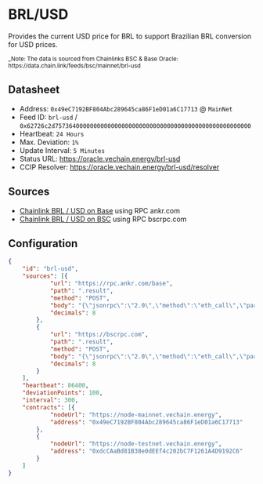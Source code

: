 # BRL/USD

Provides the current USD price for BRL to support Brazilian BRL conversion for USD prices.

<small>
_Note: The data is sourced from Chainlinks BSC & Base Oracle: https://data.chain.link/feeds/bsc/mainnet/brl-usd
</small>

## Datasheet

* Address: `0x49eC7192BF804Abc289645ca86F1eD01a6C17713` @ `MainNet`
* Feed ID: `brl-usd` / `0x62726c2d75736400000000000000000000000000000000000000000000000000`
* Heartbeat: `24 Hours`
* Max. Deviation: `1%`
* Update Interval: `5 Minutes`
* Status URL: https://oracle.vechain.energy/brl-usd
* CCIP Resolver: https://oracle.vechain.energy/brl-usd/resolver

## Sources

* [Chainlink BRL / USD on Base](https://data.chain.link/feeds/base/base/brl-usd) using RPC ankr.com
* [Chainlink BRL / USD on BSC](https://data.chain.link/feeds/bsc/mainnet/brl-usd) using RPC bscrpc.com

## Configuration

```json
{
    "id": "brl-usd",
    "sources": [{
            "url": "https://rpc.ankr.com/base",
            "path": ".result",
            "method": "POST",
            "body": "{\"jsonrpc\":\"2.0\",\"method\":\"eth_call\",\"params\":[{\"to\":\"0x0b0E64c05083FdF9ED7C5D3d8262c4216eFc9394\",\"data\":\"0x50d25bcd\"},\"latest\"],\"id\":\"1\"}",
            "decimals": 8
        },
        {
            "url": "https://bscrpc.com",
            "path": ".result",
            "method": "POST",
            "body": "{\"jsonrpc\":\"2.0\",\"method\":\"eth_call\",\"params\":[{\"to\":\"0x5cb1Cb3eA5FB46de1CE1D0F3BaDB3212e8d8eF48\",\"data\":\"0x50d25bcd\"},\"latest\"],\"id\":\"1\"}",
            "decimals": 8
        }
    ],
    "heartbeat": 86400,
    "deviationPoints": 100,
    "interval": 300,
    "contracts": [{
            "nodeUrl": "https://node-mainnet.vechain.energy",
            "address": "0x49eC7192BF804Abc289645ca86F1eD01a6C17713"
        },
        {
            "nodeUrl": "https://node-testnet.vechain.energy",
            "address": "0xdcCAaBd81B38e0dEEf4c202bC7F1261A4D9192C6"
        }
    ]
}
```
